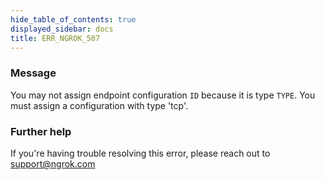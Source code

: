 ```yaml
---
hide_table_of_contents: true
displayed_sidebar: docs
title: ERR_NGROK_507
---
```


### Message

You may not assign endpoint configuration `ID` because it is type `TYPE`. You must assign a configuration with type 'tcp'.

<ErrorDetails />

### Further help

If you're having trouble resolving this error, please reach out to [support@ngrok.com](mailto:support@ngrok.com?subject=Help%20with%20ERR_NGROK_507)
